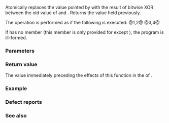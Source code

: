 {{cpp/title|atomic_fetch_xor|atomic_fetch_xor_explicit}}
{{cpp/thread/navbar}}
{{dcl begin}}
{{dcl header|atomic}}
{{dcl|num=1|since=c++11|
template&lt; class T &gt;
T atomic_fetch_xor( std::atomic&lt;T&gt;* obj,
                    typename std::atomic&lt;T&gt;::value_type arg ) noexcept;
}}
{{dcl|num=2|since=c++11|
template&lt; class T &gt;
T atomic_fetch_xor( volatile std::atomic&lt;T&gt;* obj,
                    typename std::atomic&lt;T&gt;::value_type arg ) noexcept;
}}
{{dcl|num=3|since=c++11|
template&lt; class T &gt;
T atomic_fetch_xor_explicit( std::atomic&lt;T&gt;* obj,
                             typename std::atomic&lt;T&gt;::value_type arg, 
                             std::memory_order order) noexcept;
}}
{{dcl|num=4|since=c++11|
template&lt; class T &gt;
T atomic_fetch_xor_explicit( volatile std::atomic&lt;T&gt;* obj,
                             typename std::atomic&lt;T&gt;::value_type arg,
                             std::memory_order order) noexcept;
}}
{{dcl end}}

Atomically replaces the value pointed by {{c|obj}} with the result of bitwise XOR between the old value of {{c|obj}} and {{c|arg}}. Returns the value {{c|obj}} held previously. 

The operation is performed as if the following is executed:
@1,2@ {{c|obj-&gt;fetch_xor(arg)}}
@3,4@ {{c|obj-&gt;fetch_xor(arg, order)}}

If {{tt|std::atomic&lt;T&gt;}} has no {{tt|fetch_xor}} member (this member is only provided for {{rlp|atomic#Specializations for integral types|integral types}} except {{c/core|bool}}), the program is ill-formed.

===Parameters===
{{par begin}}
{{par|obj|pointer to the atomic object to modify}}
{{par|arg|the value to bitwise XOR to the value stored in the atomic object}}
{{par|order|the memory synchronization ordering}}
{{par end}} 

===Return value===
The value immediately preceding the effects of this function in the {{lsd|cpp/atomic/memory order#Modification order}} of {{c|*obj}}.

===Example===
{{example}}

===Defect reports===
{{dr list begin}}
{{dr list item|std=C++11|paper=P0558R1|before=exact type match was required because&lt;br&gt;{{tt|T}} was deduced from multiple arguments|after={{tt|T}} is only deduced&lt;br&gt;from {{c|obj}}}}
{{dr list end}}

===See also===
{{dsc begin}}
{{dsc inc|cpp/atomic/atomic/dsc fetch_xor|mem=std::atomic&lt;T&gt;}}
{{dsc inc|cpp/atomic/dsc atomic_fetch_or}}
{{dsc inc|cpp/atomic/dsc atomic_fetch_and}}
{{dsc see c|c/atomic/atomic_fetch_xor|atomic_fetch_xor|atomic_fetch_xor_explicit}}
{{dsc end}}

{{langlinks|de|es|fr|it|ja|pt|ru|zh}}